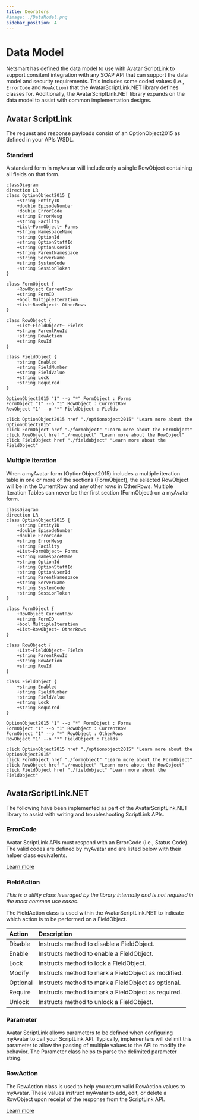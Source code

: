 ```yaml
---
title: Deorators
#image: ./DataModel.png
sidebar_position: 4
---
```


# Data Model

Netsmart has defined the data model to use with Avatar ScriptLink to support consitent integration with any SOAP API that can support the data model and security requirements.
This includes some coded values (I.e., `ErrorCode` and `RowAction`) that the AvatarScriptLink.NET library defines classes for.
Additionally, the AvatarScriptLink.NET library expands on the data model to assist with common implementation designs.

## Avatar ScriptLink

The request and response payloads consist of an OptionObject2015 as defined in your APIs WSDL.

### Standard

A standard form in myAvatar will include only a single RowObject containing all fields on that form.

```mermaid
classDiagram
direction LR
class OptionObject2015 {
    +string EntityID
    +double EpisodeNumber
    +double ErrorCode
    +string ErrorMesg
    +string Facility
    +List~FormObject~ Forms
    +string NamespaceName
    +string OptionId
    +string OptionStaffId
    +string OptionUserId
    +string ParentNamespace
    +string ServerName
    +string SystemCode
    +string SessionToken
}

class FormObject {
    +RowObject CurrentRow
    +string FormID
    +bool MultipleIteration
    +List~RowObject~ OtherRows
}

class RowObject {
    +List~FieldObject~ Fields
    +string ParentRowId
    +string RowAction
    +string RowId
}

class FieldObject {
    +string Enabled
    +string FieldNumber
    +string FieldValue
    +string Lock
    +string Required
}

OptionObject2015 "1" --o "*" FormObject : Forms
FormObject "1" --o "1" RowObject : CurrentRow
RowObject "1" --o "*" FieldObject : Fields

click OptionObject2015 href "./optionobject2015" "Learn more about the OptionObject2015"
click FormObject href "./formobject" "Learn more about the FormObject"
click RowObject href "./rowobject" "Learn more about the RowObject"
click FieldObject href "./fieldobject" "Learn more about the FieldObject"
```

### Multiple Iteration

When a myAvatar form (OptionObject2015) includes a multiple iteration table in one or more of the sections (FormObject), the selected RowObject will be in the CurrentRow and any other rows in OtherRows.
Multiple Iteration Tables can never be ther first section (FormObject) on a myAvatar form.

```mermaid
classDiagram
direction LR
class OptionObject2015 {
    +string EntityID
    +double EpisodeNumber
    +double ErrorCode
    +string ErrorMesg
    +string Facility
    +List~FormObject~ Forms
    +string NamespaceName
    +string OptionId
    +string OptionStaffId
    +string OptionUserId
    +string ParentNamespace
    +string ServerName
    +string SystemCode
    +string SessionToken
}

class FormObject {
    +RowObject CurrentRow
    +string FormID
    +bool MultipleIteration
    +List~RowObject~ OtherRows
}

class RowObject {
    +List~FieldObject~ Fields
    +string ParentRowId
    +string RowAction
    +string RowId
}

class FieldObject {
    +string Enabled
    +string FieldNumber
    +string FieldValue
    +string Lock
    +string Required
}

OptionObject2015 "1" --o "*" FormObject : Forms
FormObject "1" --o "1" RowObject : CurrentRow
FormObject "1" --o "*" RowObject : OtherRows
RowObject "1" --o "*" FieldObject : Fields

click OptionObject2015 href "./optionobject2015" "Learn more about the OptionObject2015"
click FormObject href "./formobject" "Learn more about the FormObject"
click RowObject href "./rowobject" "Learn more about the RowObject"
click FieldObject href "./fieldobject" "Learn more about the FieldObject"
```

## AvatarScriptLink.NET

The following have been implemented as part of the AvatarScriptLink.NET library to assist with writing and troubleshooting ScriptLink APIs.

### ErrorCode

Avatar ScriptLink APIs must respond with an ErrorCode (i.e., Status Code).
The valid codes are defined by myAvatar and are listed below with their helper class equivalents.

[Learn more](./errorcode)

### FieldAction

*This is a utility class leveraged by the library internally and is not required in the most common use cases.*

The FieldAction class is used within the AvatarScriptLink.NET to indicate which action is to be performed on a FieldObject.

| Action   | Description                                         |
|:---------|:----------------------------------------------------|
| Disable  | Instructs method to disable a FieldObject.          |
| Enable   | Instructs method to enable a FieldObject.           |
| Lock     | Instructs method to lock a FieldObject.             |
| Modify   | Instructs method to mark a FieldObject as modified. |
| Optional | Instructs method to mark a FieldObject as optional. |
| Require  | Instructs method to mark a FieldObject as required. |
| Unlock   | Instructs method to unlock a FieldObject.           |

### Parameter

Avatar ScriptLink allows parameters to be defined when configuring myAvatar to call your ScriptLink API.
Typically, implementers will delimit this parameter to allow the passing of multiple values to the API to modify the behavior.
The Parameter class helps to parse the delimited parameter string.

### RowAction

The RowAction class is used to help you return valid RowAction values to myAvatar.
These values instruct myAvatar to add, edit, or delete a RowObject upon receipt of the response from the ScriptLink API.

[Learn more](./rowaction)